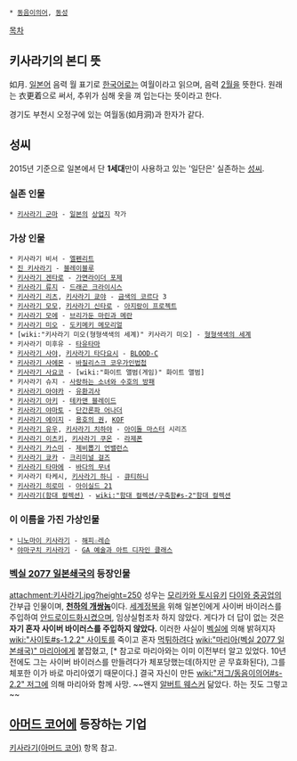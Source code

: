  * [[동음이의어]], [[동성]]

[[목차]]

== 키사라기의 본디 뜻 ==
如月. [[일본어]] 음력 월 표기로 [[한국어]]로는 여월이라고 읽으며, 음력 [[2월]]을 뜻한다. 원래는 衣更着으로 써서, 추위가 심해 옷을 껴 입는다는 뜻이라고 한다.

경기도 부천시 오정구에 있는 여월동(如月洞)과 한자가 같다.

== 성씨 ==
2015년 기준으로 일본에서 단 '''1세대'''만이 사용하고 있는 '일단은' 실존하는 [[성씨]].
=== 실존 인물 ===
 * [[키사라기 군마]] - [[일본]]의 [[상업지]] 작가

=== 가상 인물 ===
 * 키사라기 비서 - [[엘펜리트]]
 * [[진 키사라기]] - [[블레이블루]]
 * [[키사라기 겐타로]] - [[가면라이더 포제]]
 * [[키사라기 류지]] - [[드래곤 크라이시스]]
 * [[키사라기 리츠]], [[키사라기 쿄야]] - [[금색의 코르다]] 3
 * [[키사라기 모모]], [[키사라기 신타로]] - [[아지랑이 프로젝트]]
 * [[키사라기 모에]] - [[브리가둔 마린과 메란]]
 * [[키사라기 미오]] - [[도키메키 메모리얼]]
 * [wiki:"키사라기 미오(형형색색의 세계)" 키사라기 미오] - [[형형색색의 세계]]
 * 키사라기 미후유 - [[타유타마]]
 * [[키사라기 사야]], [[키사라기 타다요시]] - [[BLOOD-C]]
 * [[키사라기 사에몬]] - [[바질리스크 코우가인법첩]]
 * [[키사라기 사요코]] - [wiki:"화이트 앨범(게임)" 화이트 앨범]
 * 키사라기 슈지 - [[사랑하는 소녀와 수호의 방패]]
 * [[키사라기 아야카]] - [[유환괴사]]
 * [[키사라기 아키]] - [[테카맨 블레이드]]
 * [[키사라기 야마토]] - [[단간론파 어나더]]
 * [[키사라기 에이지]] - [[용호의 권]], [[KOF]]
 * [[키사라기 유우]], [[키사라기 치하야]] - [[아이돌 마스터]] 시리즈
 * [[키사라기 이츠키]], [[키사라기 쿠온]] - [[라제폰]]
 * [[키사라기 카스미]] - [[제비뽑기 언밸런스]]
 * [[키사라기 쿄카]] - [[크리미널 걸즈]]
 * [[키사라기 타마에]] - [[바다의 무녀]]
 * 키사라기 타케시, [[키사라기 하니]] - [[큐티하니]]
 * [[키사라기 히로미]] - [[아이실드 21]]
 * [[키사라기(함대 컬렉션)]] - [[wiki:"함대 컬렉션/구축함#s-2"함대 컬렉션]]
=== 이 이름을 가진 가상인물 ===
 * [[니노마이 키사라기]] - [[해피☆레슨]]
 * [[야마구치 키사라기]] - [[GA 예술과 아트 디자인 클래스]]

=== [[벡실 2077 일본쇄국]]의 등장인물 ===
attachment:키사라기.jpg?height=250
성우는 [[모리카와 토시유키]]
[[다이와 중공업]]의 간부급 인물이며, '''[[천하의 개쌍놈]]'''이다. [[세계정복]]을 위해 일본인에게 사이버 바이러스를 주입하여 [[안드로이드]]화시켰으며, 임상실험조차 하지 않았다. 게다가 더 답이 없는 것은 '''자기 혼자 사이버 바이러스를 주입하지 않았다.''' 이러한 사실이 [[벡실]]에 의해 밝혀지자 [[wiki:"사이토#s-1.2.2" 사이토]]를 죽이고 혼자 [[먹튀]]하려다 [[wiki:"마리아(벡실 2077 일본쇄국)" 마리아]]에게 붙잡혔고, [* 참고로 마리아와는 이미 이전부터 알고 있었다. 10년 전에도 그는 사이버 바이러스를 만들려다가 체포당했는데(하지만 곧 무효화된다), 그를 체포한 이가 바로 마리아였기 때문이다.] 결국 자신이 만든 [[wiki:"저그/동음이의어#s-2.2" 저그]]에 의해 마리아와 함께 사망. ~~왠지 [[알버트 웨스커]] 닮았다. 하는 짓도 그렇고~~


== [[아머드 코어]]에 등장하는 기업 ==
[[키사라기(아머드 코어)]] 항목 참고.

